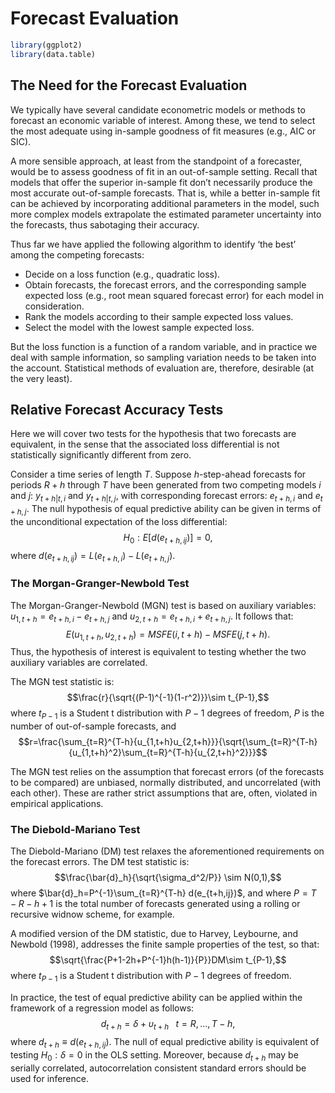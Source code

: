 # Forecast Evaluation

```r
library(ggplot2)
library(data.table)
```

## The Need for the Forecast Evaluation

We typically have several candidate econometric models or methods to forecast an economic variable of interest. Among these, we tend to select the most adequate using in-sample goodness of fit measures (e.g., AIC or SIC). 

A more sensible approach, at least from the standpoint of a forecaster, would be to assess goodness of fit in an out-of-sample setting. Recall that models that offer the superior in-sample fit don't necessarily produce the most accurate out-of-sample forecasts. That is, while a better in-sample fit can be achieved by incorporating additional parameters in the model, such more complex models extrapolate the estimated parameter uncertainty into the forecasts, thus sabotaging their accuracy.

Thus far we have applied the following algorithm to identify 'the best' among the competing forecasts:

- Decide on a loss function (e.g., quadratic loss).
- Obtain forecasts, the forecast errors, and the corresponding sample expected loss (e.g., root mean squared forecast error) for each model in consideration.
- Rank the models according to their sample expected loss values.
- Select the model with the lowest sample expected loss.

But the loss function is a function of a random variable, and in practice we deal with sample information, so sampling variation needs to be taken into the account. Statistical methods of evaluation are, therefore, desirable (at the very least).

## Relative Forecast Accuracy Tests

Here we will cover two tests for the hypothesis that two forecasts are equivalent, in the sense that the associated loss differential is not statistically significantly different from zero.

Consider a time series of length $T$. Suppose $h$-step-ahead forecasts for periods $R+h$ through $T$ have been generated from two competing models $i$ and $j$: $y_{t+h|t,i}$ and $y_{t+h|t,j}$, with corresponding forecast errors: $e_{t+h,i}$ and $e_{t+h,j}$. The null hypothesis of equal predictive ability can be given in terms of the unconditional expectation of the loss differential: $$H_0: E\left[d(e_{t+h,ij})\right] = 0,$$ where $d(e_{t+h,ij}) = L(e_{t+h,i})-L(e_{t+h,j})$.


### The Morgan-Granger-Newbold Test

The Morgan-Granger-Newbold (MGN) test is based on auxiliary variables: $u_{1,t+h} = e_{t+h,i}-e_{t+h,j}$ and $u_{2,t+h} = e_{t+h,i}+e_{t+h,j}$. It follows that: $$E(u_{1,t+h},u_{2,t+h}) = MSFE(i,t+h)-MSFE(j,t+h).$$ Thus, the hypothesis of interest is equivalent to testing whether the two auxiliary variables are correlated.

The MGN test statistic is: $$\frac{r}{\sqrt{(P-1)^{-1}(1-r^2)}}\sim t_{P-1},$$ where $t_{P-1}$ is a Student t distribution with $P-1$ degrees of freedom, $P$ is the number of out-of-sample forecasts, and $$r=\frac{\sum_{t=R}^{T-h}{u_{1,t+h}u_{2,t+h}}}{\sqrt{\sum_{t=R}^{T-h}{u_{1,t+h}^2}\sum_{t=R}^{T-h}{u_{2,t+h}^2}}}$$

The MGN test relies on the assumption that forecast errors (of the forecasts to be compared) are unbiased, normally distributed, and uncorrelated (with each other). These are rather strict assumptions that are, often, violated in empirical applications.
		

### The Diebold-Mariano Test

The Diebold-Mariano (DM) test relaxes the aforementioned requirements on the forecast errors. The DM test statistic is: $$\frac{\bar{d}_h}{\sqrt{\sigma_d^2/P}} \sim N(0,1),$$ where $\bar{d}_h=P^{-1}\sum_{t=R}^{T-h} d(e_{t+h,ij})$, and where $P=T-R-h+1$ is the total number of forecasts generated using a rolling or recursive widnow scheme, for example.

A modified version of the DM statistic, due to Harvey, Leybourne, and Newbold (1998), addresses the finite sample properties of the test, so that: $$\sqrt{\frac{P+1-2h+P^{-1}h(h-1)}{P}}DM\sim t_{P-1},$$ where $t_{P-1}$ is a Student t distribution with $P-1$ degrees of freedom.

In practice, the test of equal predictive ability can be applied within the framework of a regression model as follows: $$d_{t+h} = \delta + \upsilon_{t+h}\;~~t = R,\ldots,T-h,$$ where $d_{t+h} \equiv d(e_{t+h,ij})$. The null of equal predictive ability is equivalent of testing $H_0: \delta = 0$ in the OLS setting. Moreover, because $d_{t+h}$ may be serially correlated, autocorrelation consistent standard errors should be used for inference.